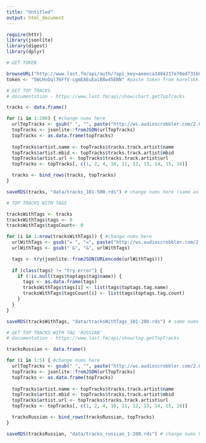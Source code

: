```yaml
---
title: "Untitled"
output: html_document
---
```


```r
require(httr)
library(jsonlite)
library(digest)
library(dplyr)

# GET TOKEN

browseURL("http://www.last.fm/api/auth/?api_key=aeeeca3484217e70ed731b0e26290c0c")
token <- "5WLHnDql76FfV-cgmEAEuEaiB8w45ENN" #paste token from korelskk.ru url here

```

```r
# GET TOP TRACKS
# documentation - https://www.last.fm/api/show/chart.getTopTracks

tracks <- data.frame()

for (i in 1:200) { #change nums here
  urlTopTracks <- gsub(" ", "", paste("http://ws.audioscrobbler.com/2.0/?method=chart.getTopTracks&api_key=aeeeca3484217e70ed731b0e26290c0c&page=", i, "perPage=200&format=json"))
  topTracks <- jsonlite::fromJSON(urlTopTracks)
  topTracks <- as.data.frame(topTracks) 
  
  topTracks$artist.name <- topTracks$tracks.track.artist$name
  topTracks$artist.mbid <- topTracks$tracks.track.artist$mbid
  topTracks$artist.url <- topTracks$tracks.track.artist$url
  topTracks <- topTracks[, c(1, 2, 4, 10, 11, 12, 13, 14, 15, 16)]

  tracks <- bind_rows(tracks, topTracks)
}

saveRDS(tracks, "data/tracks_101-500.rds") # change nums here (same as in 32)
```

```r
# TOP TRACKS WITH TAGS

tracksWithTags <- tracks
tracksWithTags$tags <- 0
tracksWithTags$tagsCount<- 0

for (i in 1:nrow(tracksWithTags)) { #change nums here
  urlWithTags <- gsub("= ", "=", paste("http://ws.audioscrobbler.com/2.0/?method=track.getTopTags&api_key=aeeeca3484217e70ed731b0e26290c0c&artist=", tracksWithTags$artist.name[i], "&track=", tracksWithTags$tracks.track.name[i], "&format=json"))
  urlWithTags <- gsub(" &", "&", urlWithTags)

  tags <- try(jsonlite::fromJSON(URLencode(urlWithTags)))
  
  if (class(tags) != "try-error") {
    if (!is.null(tags$toptags$tag$name)) {
      tags <- as.data.frame(tags)
      tracksWithTags$tags[i] <- list(tags$toptags.tag.name)
      tracksWithTags$tagsCount[i] <- list(tags$toptags.tag.count)
    }
  }  
}

saveRDS(tracksWithTags, "data/tracksWithTags_101-200.rds") # same nums as in 55
```

```r
# GET TOP TRACKS WITH TAG 'RUSSIAN'
# documentation - https://www.last.fm/api/show/tag.getTopTracks

tracksRussian <- data.frame()

for (i in 1:5) { #change nums here
  urlTopTracks <- gsub(" ", "", paste("http://ws.audioscrobbler.com/2.0/?method=tag.gettoptracks&tag=russian&api_key=aeeeca3484217e70ed731b0e26290c0c&page=", i, "perPage=200&format=json"))
  topTracks <- jsonlite::fromJSON(urlTopTracks)
  topTracks <- as.data.frame(topTracks) 
  
  topTracks$artist.name <- topTracks$tracks.track.artist$name
  topTracks$artist.mbid <- topTracks$tracks.track.artist$mbid
  topTracks$artist.url <- topTracks$tracks.track.artist$url
  topTracks <- topTracks[, c(1, 2, 4, 10, 11, 12, 13, 14, 15, 16)]

  tracksRussian <- bind_rows(tracksRussian, topTracks)
}

saveRDS(tracksRussian, "data/tracks_russian_1-200.rds") # change nums here (same as in 72)
```